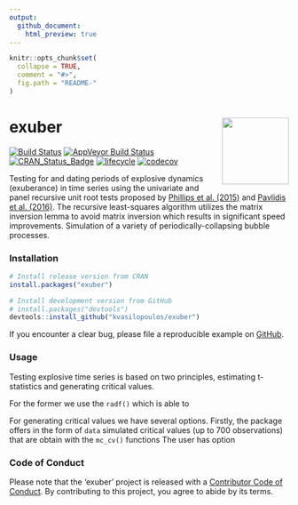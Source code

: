 ```yaml
---
output:
  github_document:
    html_preview: true
---
```


<!-- README.md is generated from README.Rmd. Please edit that file -->

```r
knitr::opts_chunk$set(
  collapse = TRUE,
  comment = "#>",
  fig.path = "README-"
)
```


# exuber <img src="man/figures/logo.png" align="right" alt="" width="120" />

[![Build Status](https://travis-ci.org/kvasilopoulos/exuber.svg?branch=master)](https://travis-ci.org/kvasilopoulos/exuber)
[![AppVeyor Build Status](https://ci.appveyor.com/api/projects/status/github/kvasilopoulos/exuber?branch=master&svg=true)](https://ci.appveyor.com/project/kvasilopoulos/exuber)
[![CRAN_Status_Badge](http://www.r-pkg.org/badges/version/exuber)](https://cran.r-project.org/package=exuber)
[![lifecycle](https://img.shields.io/badge/lifecycle-maturing-blue.svg)](https://www.tidyverse.org/lifecycle/#maturing)
[![codecov](https://codecov.io/gh/kvasilopoulos/exuber/branch/master/graph/badge.svg)](https://codecov.io/gh/kvasilopoulos/exuber)

Testing for and dating periods of explosive dynamics (exuberance) in time series 
using the univariate and panel recursive unit root tests proposed by [Phillips et al. (2015)](doi:10.1111/iere.12132) and [Pavlidis et al. (2016)](doi:10.1007/s11146-015-9531-2). 
The recursive least-squares algorithm utilizes the matrix inversion lemma to avoid matrix 
inversion which results in significant speed improvements. Simulation of a variety of 
periodically-collapsing bubble processes.

### Installation

```r
# Install release version from CRAN
install.packages("exuber")

# Install development version from GitHub
# install.packages("devtools")
devtools::install_github("kvasilopoulos/exuber")
```

If you encounter a clear bug, please file a reproducible example on [GitHub](https://github.com/kvasilopoulos/exuber/issues).

### Usage

Testing explosive time series is based on two principles, estimating t-statistics and generating
critical values.

For the former we use the `radf()` which is able to 

For generating critical values we have several options. Firstly, the package offers in the form of
`data` simulated critical values (up to 700 observations) that are obtain with the `mc_cv()` functions
The user has option 


### Code of Conduct

 Please note that the 'exuber' project is released with a [Contributor Code of Conduct](.github/CODE_OF_CONDUCT.md). By contributing to this project, you agree to abide by its terms.
